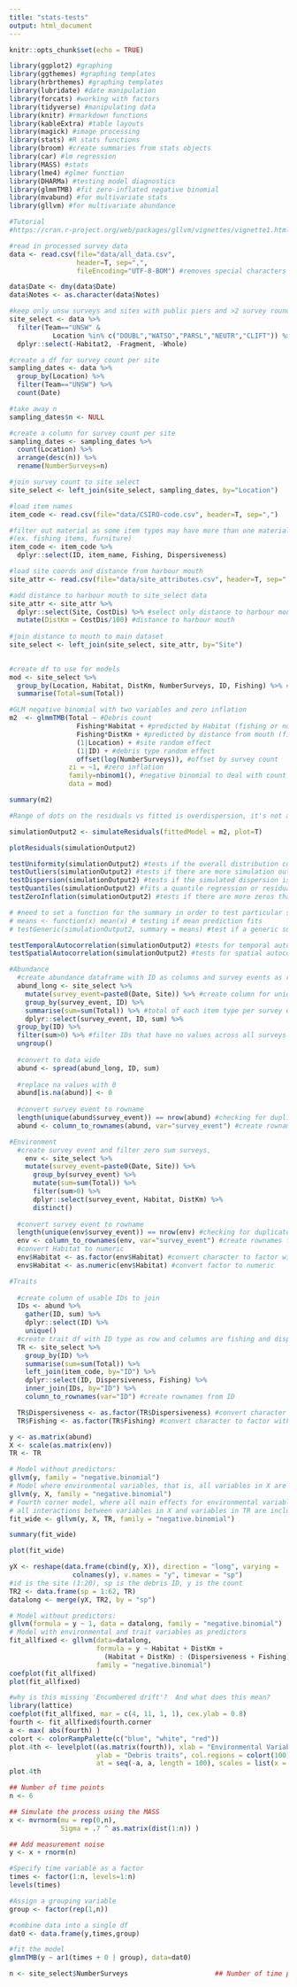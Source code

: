 ```yaml
---
title: "stats-tests"
output: html_document
---
```


```r
knitr::opts_chunk$set(echo = TRUE)
```

```r
library(ggplot2) #graphing
library(ggthemes) #graphing templates
library(hrbrthemes) #graphing templates
library(lubridate) #date manipulation
library(forcats) #working with factors
library(tidyverse) #manipulating data
library(knitr) #rmarkdown functions
library(kableExtra) #table layouts
library(magick) #image processing
library(stats) #R stats functions
library(broom) #create summaries from stats objects
library(car) #lm regression
library(MASS) #stats
library(lme4) #glmer function
library(DHARMa) #testing model diagnostics
library(glmmTMB) #fit zero-inflated negative binomial
library(mvabund) #for multivariate stats
library(gllvm) #for multivariate abundance  

#Tutorial
#https://cran.r-project.org/web/packages/gllvm/vignettes/vignette1.html
```

```r
#read in processed survey data
data <- read.csv(file="data/all_data.csv", 
                 header=T, sep=",", 
                 fileEncoding="UTF-8-BOM") #removes special characters

data$Date <- dmy(data$Date) 
data$Notes <- as.character(data$Notes)

#keep only unsw surveys and sites with public piers and >2 survey rounds
site_select <- data %>%
  filter(Team=="UNSW" & 
           Location %in% c("DOUBL","WATSO","PARSL","NEUTR","CLIFT")) %>%
  dplyr::select(-Habitat2, -Fragment, -Whole)

#create a df for survey count per site
sampling_dates <- data %>%
  group_by(Location) %>%
  filter(Team=="UNSW") %>%
  count(Date)

#take away n
sampling_dates$n <- NULL

#create a column for survey count per site
sampling_dates <- sampling_dates %>%
  count(Location) %>%
  arrange(desc(n)) %>%
  rename(NumberSurveys=n)

#join survey count to site select
site_select <- left_join(site_select, sampling_dates, by="Location")
```

```r
#load item names
item_code <- read.csv(file="data/CSIRO-code.csv", header=T, sep=",") 

#filter out material as some item types may have more than one material type 
#(ex. fishing items, furniture)
item_code <- item_code %>%
  dplyr::select(ID, item_name, Fishing, Dispersiveness) 
```

```r
#load site coords and distance from harbour mouth
site_attr <- read.csv(file="data/site_attributes.csv", header=T, sep=",", fileEncoding="UTF-8-BOM")

#add distance to harbour mouth to site_select data
site_attr <- site_attr %>%
  dplyr::select(Site, CostDis) %>% #select only distance to harbour mouth for join
  mutate(DistKm = CostDis/100) #distance to harbour mouth
  
#join distance to mouth to main dataset
site_select <- left_join(site_select, site_attr, by="Site") 
  
```


```r

#create df to use for models
mod <- site_select %>%
  group_by(Location, Habitat, DistKm, NumberSurveys, ID, Fishing) %>% #relevant variables
  summarise(Total=sum(Total)) 

#GLM negative binomial with two variables and zero inflation
m2  <- glmmTMB(Total ~ #Debris count
                 Fishing*Habitat + #predicted by Habitat (fishing or non-fishing)
                 Fishing*DistKm + #predicted by distance from mouth (fishing or non-fishing)
                 (1|Location) + #site random effect
                 (1|ID) + #debris type random effect
                 offset(log(NumberSurveys)), #offset by survey count
               zi = ~1, #zero inflation
               family=nbinom1(), #negative binomial to deal with count data with lots of zeros
               data = mod) 

summary(m2)

#Range of dots on the residuals vs fitted is overdispersion, it's not accounting for the mean variance relationship correctly.  One of our assumptions is that variance is constant.  To fix this, use negative binomial instead of poisson. NBin takes into consideration the dispersion parameter.
```
```r
simulationOutput2 <- simulateResiduals(fittedModel = m2, plot=T)

plotResiduals(simulationOutput2)

testUniformity(simulationOutput2) #tests if the overall distribution conforms to expectations
testOutliers(simulationOutput2) #tests if there are more simulation outliers than expected
testDispersion(simulationOutput2) #tests if the simulated dispersion is equal to the observed dispersion
testQuantiles(simulationOutput2) #fits a quantile regression or residuals against a predictor (default predicted value), and tests of this conforms to the expected quantile
testZeroInflation(simulationOutput2) #tests if there are more zeros than expected

# #need to set a function for the summary in order to test particular scenarios - still not sure about this one...
# means <- function(x) mean(x) # testing if mean prediction fits
# testGeneric(simulationOutput2, summary = means) #test if a generic summary statistics deviates from model expectations

testTemporalAutocorrelation(simulationOutput2) #tests for temporal autocorrelation in the residuals
testSpatialAutocorrelation(simulationOutput2) #tests for spatial autocorrelation in the residuals. Can also be used with a generic distance function
```
```r
#Abundance
  #create abundance dataframe with ID as columns and survey events as rows
  abund_long <- site_select %>%
    mutate(survey_event=paste0(Date, Site)) %>% #create column for unique survey event
    group_by(survey_event, ID) %>% 
    summarise(sum=sum(Total)) %>% #total of each item type per survey event
    dplyr::select(survey_event, ID, sum) %>%
  group_by(ID) %>%
  filter(sum>0) %>% #filter IDs that have no values across all surveys
  ungroup()
  
  #convert to data wide
  abund <- spread(abund_long, ID, sum) 
  
  #replace na values with 0
  abund[is.na(abund)] <- 0
  
  #convert survey event to rowname
  length(unique(abund$survey_event)) == nrow(abund) #checking for duplicates
  abund <- column_to_rownames(abund, var="survey_event") #create rownames from survey event

#Environment
  #create survey event and filter zero sum surveys, 
    env <- site_select %>%
    mutate(survey_event=paste0(Date, Site)) %>%
      group_by(survey_event) %>%
      mutate(sum=sum(Total)) %>%
      filter(sum>0) %>%
      dplyr::select(survey_event, Habitat, DistKm) %>%
      distinct()
    
  #convert survey event to rowname
  length(unique(env$survey_event)) == nrow(env) #checking for duplicates
  env <- column_to_rownames(env, var="survey_event") #create rownames from survey event
  #convert Habitat to numeric
  env$Habitat <- as.factor(env$Habitat) #convert character to factor with 2 levels
  env$Habitat <- as.numeric(env$Habitat) #convert factor to numeric

#Traits
  
  #create column of usable IDs to join
  IDs <- abund %>%
    gather(ID, sum) %>%
    dplyr::select(ID) %>%
    unique()
  #create trait df with ID type as row and columns are fishing and dispersiveness
  TR <- site_select %>%
    group_by(ID) %>%
    summarise(sum=sum(Total)) %>%
    left_join(item_code, by="ID") %>%
    dplyr::select(ID, Dispersiveness, Fishing) %>%
    inner_join(IDs, by="ID") %>%
    column_to_rownames(var="ID") #create rownames from ID

  TR$Dispersiveness <- as.factor(TR$Dispersiveness) #convert character to factor with 4 levels
  TR$Fishing <- as.factor(TR$Fishing) #convert character to factor with 2 levels

y <- as.matrix(abund)
X <- scale(as.matrix(env))
TR <- TR
```

```r
# Model without predictors:
gllvm(y, family = "negative.binomial")
# Model where environmental variables, that is, all variables in X are included:
gllvm(y, X, family = "negative.binomial")
# Fourth corner model, where all main effects for environmental variables in X and
# all interactions between variables in X and variables in TR are included:
fit_wide <- gllvm(y, X, TR, family = "negative.binomial")

summary(fit_wide)

plot(fit_wide)
```
```r
yX <- reshape(data.frame(cbind(y, X)), direction = "long", varying =
                colnames(y), v.names = "y", timevar = "sp")
#id is the site (1:20), sp is the debris ID, y is the count
TR2 <- data.frame(sp = 1:62, TR)
datalong <- merge(yX, TR2, by = "sp")
```

```r
# Model without predictors:
gllvm(formula = y ~ 1, data = datalong, family = "negative.binomial")
# Model with environmental and trait variables as predictors
fit_allfixed <- gllvm(data=datalong, 
                      formula = y ~ Habitat + DistKm + 
                        (Habitat + DistKm) : (Dispersiveness + Fishing), 
                      family = "negative.binomial")
coefplot(fit_allfixed)
plot(fit_allfixed)
```
```r
#why is this missing 'Encumbered drift'?  And what does this mean?
library(lattice)
coefplot(fit_allfixed, mar = c(4, 11, 1, 1), cex.ylab = 0.8)
fourth <- fit_allfixed$fourth.corner
a <- max( abs(fourth) )
colort <- colorRampPalette(c("blue", "white", "red"))
plot.4th <- levelplot((as.matrix(fourth)), xlab = "Environmental Variables", 
                      ylab = "Debris traits", col.regions = colort(100), cex.lab = 1.3, 
                      at = seq(-a, a, length = 100), scales = list(x = list(rot = 45)))
plot.4th
```


```r
## Number of time points
n <- 6  

## Simulate the process using the MASS
x <- mvrnorm(mu = rep(0,n),
             Sigma = .7 ^ as.matrix(dist(1:n)) )

## Add measurement noise
y <- x + rnorm(n)    

#Specify time variable as a factor
times <- factor(1:n, levels=1:n)
levels(times)

#Assign a grouping variable
group <- factor(rep(1,n))

#combine data into a single df
dat0 <- data.frame(y,times,group)

#fit the model
glmmTMB(y ~ ar1(times + 0 | group), data=dat0)
```

```r
n <- site_select$NumberSurveys                      ## Number of time points
```


